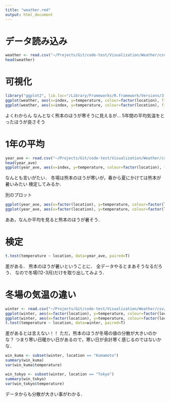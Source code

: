 ```yaml
---
title: "weather.rmd"
output: html_document
---
```


# データ読み込み
```r
weather <- read.csv("~/Projects/Git/code-test/Visualization/Weather/csv/clean_data.csv")
head(weather)
```

# 可視化

```r
library("ggplot2", lib.loc="/Library/Frameworks/R.framework/Versions/3.0/Resources/library")
ggplot(weather, aes(x=index, y=temperature, colour=factor(location), fill=factor(location))) + geom_line()
ggplot(weather, aes(x=index, y=temperature, colour=factor(location), fill=factor(location))) + geom_point() + geom_smooth()
```

よくわからん
なんとなく熊本のほうが寒そうに見えるが…
5年間の平均気温をとったほうが良さそう

# 1年の平均
```r
year_ave <- read.csv("~/Projects/Git/code-test/Visualization/Weather/csv/year_ave.csv")
head(year_ave)
ggplot(year_ave, aes(x=index, y=temperature, colour=factor(location), fill=factor(location))) + geom_point() + geom_smooth()
```
なんとも言いがたい．
冬場は熊本のほうが寒いが，春から夏にかけては熊本が暑いみたい
検定してみるか．

別のプロット
```r
ggplot(year_ave, aes(x=factor(location), y=temperature, colour=factor(location))) + geom_point()
ggplot(year_ave, aes(x=factor(location), y=temperature, colour=factor(location))) + geom_boxplot()
```

ああ，なんか平均を見ると熊本のほうが暑そう．

# 検定
```r
t.test(temperature ~ location, data=year_ave, paired=T)
```

差がある．
熊本のほうが暑いということに．
全データやるとまあそうなるだろう．
なので冬場(12-3月)だけを取り出してみよう．

# 冬場の気温の違い
```r
winter <- read.csv("~/Projects/Git/code-test/Visualization/Weather/csv/winter.csv")
ggplot(winter, aes(x=factor(location), y=temperature, colour=factor(location))) + geom_point()
ggplot(winter, aes(x=factor(location), y=temperature, colour=factor(location))) + geom_boxplot()
t.test(temperature ~ location, data=winter, paired=T)
```
差があるとは言えない！！
ただ，熊本のほうが冬場の値の分散が大きいのかな？
つまり寒い日暖かい日があるので，寒い日が余計寒く感じるのではないかな．

```r
win_kuma <- subset(winter, location == "Kumamoto")
summary(win_kuma)
var(win_kuma$temperature)

win_tokyo <- subset(winter, location == "Tokyo")
summary(win_tokyo)
var(win_tokyo$temperature)
```

データからも分散が大きい事がわかる．


